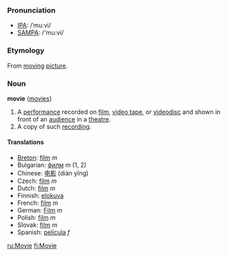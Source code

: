=== Pronunciation ===
*[[w:IPA|IPA]]: /ˈmuːvi/
*[[w:SAMPA|SAMPA]]: /'mu:vi/

=== Etymology ===

From [[moving]] [[picture]].

=== Noun ===
'''movie''' ([[movies]])

#A [[performance]] recorded on [[film]], [[video tape]], or [[videodisc]] and shown in front of an [[audience]] in a [[theatre]].
#A copy of such [[recording]].

==== Translations ====
*[[Breton]]: [[film]] ''m''
*Bulgarian: [[филм]] ''m'' (1, 2)
*Chinese: [[电影]] (diàn yĭng)
*Czech: [[film]] ''m''
*Dutch: [[film]] ''m''
*Finnish: [[elokuva]]
*French: [[film]] ''m''
*German: [[Film]] ''m''
*Polish: [[film]] ''m''
*Slovak: [[film#Slovak|film]] ''m''
*Spanish: [[película]] ''f''

[[ru:Movie]]
[[fi:Movie]]